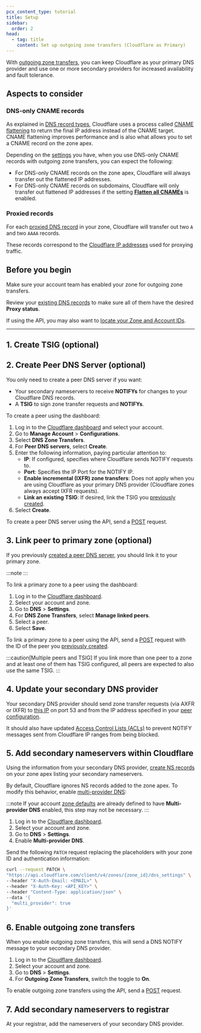 ```yaml
---
pcx_content_type: tutorial
title: Setup
sidebar:
  order: 2
head:
  - tag: title
    content: Set up outgoing zone transfers (Cloudflare as Primary)
---
```



With [outgoing zone transfers](/dns/zone-setups/zone-transfers/cloudflare-as-primary/), you can keep Cloudflare as your primary DNS provider and use one or more secondary providers for increased availability and fault tolerance.

## Aspects to consider

### DNS-only CNAME records

As explained in [DNS record types](/dns/manage-dns-records/reference/dns-record-types/#cname), Cloudflare uses a process called [CNAME flattening](/dns/cname-flattening/) to return the final IP address instead of the CNAME target. CNAME flattening improves performance and is also what allows you to set a CNAME record on the zone apex.

Depending on the [settings](/dns/cname-flattening/set-up-cname-flattening/) you have, when you use DNS-only CNAME records with outgoing zone transfers, you can expect the following:

- For DNS-only CNAME records on the zone apex, Cloudflare will always transfer out the flattened IP addresses.
- For DNS-only CNAME records on subdomains, Cloudflare will only transfer out flattened IP addresses if the setting [**Flatten all CNAMEs**](/dns/cname-flattening/set-up-cname-flattening/#for-all-cname-records) is enabled.

### Proxied records

For each [proxied DNS record](/dns/manage-dns-records/reference/proxied-dns-records/) in your zone, Cloudflare will transfer out two `A` and two `AAAA` records.

These records correspond to the [Cloudflare IP addresses](https://www.cloudflare.com/ips) used for proxying traffic.

## Before you begin

Make sure your account team has enabled your zone for outgoing zone transfers.

Review your [existing DNS records](/dns/manage-dns-records/how-to/create-dns-records/) to make sure all of them have the desired **Proxy status**.

If using the API, you may also want to [locate your Zone and Account IDs](/fundamentals/setup/find-account-and-zone-ids/).

---

## 1. Create TSIG (optional)

<Render file="tsig-definition" />

<Tabs syncKey="dashPlusAPI"> <TabItem label="Dashboard">

<Render file="tsig-create-dash" />

</TabItem> <TabItem label="API">

<Render file="tsig-create-api" />

</TabItem> </Tabs>

## 2. Create Peer DNS Server (optional)

You only need to create a peer DNS server if you want:

- Your secondary nameservers to receive **NOTIFYs** for changes to your Cloudflare DNS records.
- A **TSIG** to sign zone transfer requests and **NOTIFYs**.

<Tabs syncKey="dashPlusAPI"> <TabItem label="Dashboard">

To create a peer using the dashboard:

1. Log in to the [Cloudflare dashboard](https://dash.cloudflare.com/login) and select your account.
2. Go to **Manage Account** > **Configurations**.
3. Select **DNS Zone Transfers**.
4. For **Peer DNS servers**, select **Create**.
5. Enter the following information, paying particular attention to:
   - **IP**: If configured, specifies where Cloudflare sends NOTIFY requests to.
   - **Port**: Specifies the IP Port for the NOTIFY IP.
   - **Enable incremental (IXFR) zone transfers**: Does not apply when you are using Cloudflare as your primary DNS provider (Cloudflare zones always accept IXFR requests).
   - **Link an existing TSIG**: If desired, link the TSIG you [previously created](#1-create-tsig-optional).
6. Select **Create**.

</TabItem> <TabItem label="API">

To create a peer DNS server using the API, send a [POST](/api/resources/dns/subresources/zone_transfers/subresources/peers/methods/create/) request.

</TabItem> </Tabs>

## 3. Link peer to primary zone (optional)

If you previously [created a peer DNS server](#2-create-peer-dns-server-optional), you should link it to your primary zone.

:::note
<Render file="linked-peers-limit" />
:::

<Tabs syncKey="dashPlusAPI"> <TabItem label="Dashboard">

To link a primary zone to a peer using the dashboard:

1. Log in to the [Cloudflare dashboard](https://dash.cloudflare.com/login).
2. Select your account and zone.
3. Go to **DNS** > **Settings**.
4. For **DNS Zone Transfers**, select **Manage linked peers**.
5. Select a peer.
6. Select **Save**.

</TabItem> <TabItem label="API">

To link a primary zone to a peer using the API, send a [POST](/api/resources/dns/subresources/zone_transfers/subresources/incoming/methods/create/) request with the ID of the peer you [previously created](#2-create-peer-dns-server-optional).

</TabItem> </Tabs>

:::caution[Multiple peers and TSIG]
If you link more than one peer to a zone and at least one of them has TSIG configured, all peers are expected to also use the same TSIG.
:::

## 4. Update your secondary DNS provider

Your secondary DNS provider should send zone transfer requests (via AXFR or IXFR) to [this IP](/dns/zone-setups/zone-transfers/access-control-lists/cloudflare-ip-addresses/#transfer-ip) on port 53 and from the IP address specified in your [peer configuration](#2-create-peer-dns-server-optional).

It should also have updated [Access Control Lists (ACLs)](/dns/zone-setups/zone-transfers/access-control-lists/cloudflare-ip-addresses/#allow-range) to prevent NOTIFY messages sent from Cloudflare IP ranges from being blocked.

## 5. Add secondary nameservers within Cloudflare

Using the information from your secondary DNS provider, [create NS records](/dns/manage-dns-records/how-to/create-dns-records/#create-dns-records) on your zone apex listing your secondary nameservers.

By default, Cloudflare ignores NS records added to the zone apex. To modify this behavior, enable [multi-provider DNS](/dns/nameservers/nameserver-options/#multi-provider-dns):

:::note
If your account [zone defaults](/dns/additional-options/dns-zone-defaults/) are already defined to have **Multi-provider DNS** enabled, this step may not be necessary.
:::

<Tabs syncKey="dashPlusAPI"> <TabItem label="Dashboard">

1. Log in to the [Cloudflare dashboard](https://dash.cloudflare.com/login).
2. Select your account and zone.
3. Go to **DNS** > **Settings**.
4. Enable **Multi-provider DNS**.

</TabItem> <TabItem label="API">

Send the following `PATCH` request replacing the placeholders with your zone ID and authentication information:

```bash
curl --request PATCH \
"https://api.cloudflare.com/client/v4/zones/{zone_id}/dns_settings" \
--header "X-Auth-Email: <EMAIL>" \
--header "X-Auth-Key: <API_KEY>" \
--header "Content-Type: application/json" \
--data '{
  "multi_provider": true
}'
```

</TabItem> </Tabs>

## 6. Enable outgoing zone transfers

When you enable outgoing zone transfers, this will send a DNS NOTIFY message to your secondary DNS provider.

<Tabs syncKey="dashPlusAPI"> <TabItem label="Dashboard">

1. Log in to the [Cloudflare dashboard](https://dash.cloudflare.com/login).
2. Select your account and zone.
3. Go to **DNS** > **Settings**.
4. For **Outgoing Zone Transfers**, switch the toggle to **On**.

</TabItem> <TabItem label="API">

To enable outgoing zone transfers using the API, send a [POST](/api/resources/dns/subresources/zone_transfers/subresources/outgoing/methods/enable/) request.

</TabItem> </Tabs>

## 7. Add secondary nameservers to registrar

At your registrar, add the nameservers of your secondary DNS provider.
